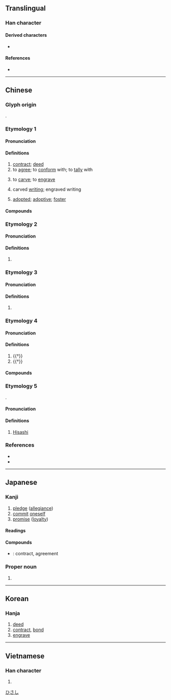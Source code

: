 {{character info}}
{{character info|0xf909}}
==Translingual==

===Han character===
{{Han char|rn=37|rad=大|as=06|sn=9|four=57432|canj=QHK|ids=⿱㓞大(GHTKV),⿱𭃌大(J)}}

====Derived characters====
* {{l|mul|[[偰]], [[喫]], [[契]], [[揳]], [[楔]], [[猰]], [[瘈]], [[碶]], [[禊]], [[稧]], [[窫]], [[葜]], [[褉]], [[鍥]]/[[锲]], [[㓶]], [[㝣]], [[䚉]]/[[𬢐]], [[䝟]], [[䦬]], [[䫔]], [[䱮]], [[𢝛]], [[𣸲]], [[𤋸]], [[𤟐]], [[𤧃]], [[𦝜]], [[𦩣]], [[𧩶]], [[𧼪]], [[𨂰]], [[𨜒]], [[𨜣]], [[𩮁]], [[𩴅]], [[𪃈]], [[𪰳]]}}

====References====
* {{Han ref|kx=0251.210|dkj=05917|dj=0513.010|hdz=10536.100|uh=5951|ud=22865|bh=ABB4|bd=43956}}

----

==Chinese==

===Glyph origin===
{{Han etym}}
{{Han compound|㓞|大|ls=psc|c1=p|c2=s}}.

===Etymology 1===
{{zh-forms|alt=栔}}

{{rfe|zh}}

====Pronunciation====
{{zh-pron
|m=qì
|c=kai3
|c-t=kai1
|h=pfs=khie
|mn=xm,qz,tp,lk,km,mg,hc:khòe/ml,kh,tn,yl,tc:khè/sx:khère
|mn_note=Xiamen, Quanzhou: khòe - vernacular; khè - literary
|mn-t=koi3/ki3
|mc=1
|oc=1+3,1
|cat=n,v
}}

====Definitions====
{{zh-hanzi}}

# [[contract]]; [[deed]]
# to [[agree]]; to [[conform]] with; to [[tally]] with
# {{lb|zh|literary}} to [[carve]]; to [[engrave]]
# {{lb|zh|literary}} carved [[writing]]; engraved writing
# {{lb|zh|Cantonese|Min Nan}} [[adopted]]; [[adoptive]]; [[foster]]

====Compounds====
{{zh-der|丹書鐵契|主契約|亞米契斯|交契|佃契|借契|冥契|勞動契約|參同契|合契若神|同窗契友|單務契約|團契|地契|壓契|契刀|契分|契券|契勘|契友|契合|契合金蘭|契契|契尾|契據|契文|契文舉例|契機|契稅|契箭|契約|契約書|契約說|契約農業|契若金蘭|契重|契需|姻契|宓契爾|官契|工作契約|左契|心契|忘年之契|忘形之契|房契|承攬契約|投契|文契|書契|有償契約|有名契約|欠契|死契|殷墟書契|殷契|水乳之契|活契|無償契約|田契|白契|相契|知契|磚契|社會契約|神會心契|租契|租賃契約|稅契|上契|立契|符契|紅契|結契|絕契|老契|至交契友|莫逆之契|虛錢實契|衿契|賢契|賣契|賣身契|道契|隨意契約|雙務契約|驗契|默契|契爸|契父|契爺|契媽|契哥|契弟|契姐|契妹}}

===Etymology 2===
{{zh-forms}}

====Pronunciation====
{{zh-pron
|m=qì
|c=kit3,hat1,kai2
|mn=qz:khit
|mc=2
|oc=n,4
|cat=
}}

====Definitions====
{{zh-hanzi}}

# {{zh-only|契丹|the [[Khitan]]s}}

===Etymology 3===
{{zh-forms|alt=偰}}

====Pronunciation====
{{zh-pron
|m=xiè
|c=sit3
|mn=qz:siat
|mn-t=siêg4/siag4
|mc=
|oc=
|cat=pn
}}

====Definitions====
{{zh-hanzi}}

# {{w|Xie of Shang|Xie}} {{gl|ancestor of the kings of the Shang dynasty}}

===Etymology 4===
{{zh-forms}}

====Pronunciation====
{{zh-pron
|m=qiè
|c=kit3
|mn=qz:khiat
|mn-t=kiêg4/kiag4
|mc=3
|oc=2,2+3
|cat=
}}

====Definitions====
{{zh-hanzi}}

# {{†}} {{zh-used in|契闊|[[assiduous]]; [[separate]]; etc.}}
# {{†}} {{zh-alt-form|挈|to [[take]]; to [[carry]]}}

====Compounds====
{{zh-der|契闊|契闊談讌|死生契闊}}

===Etymology 5===
{{zh-forms}}
{{obor|zh|ja|-}} {{ja-r|契|^ひさし}}.

====Pronunciation====
{{zh-pron
|m=Qì
|cat=pn
}}

====Definitions====
{{zh-hanzi}}

# [[Hisashi]] {{gl|a Japanese male given name}}

===References===
* {{R:twedu|A00864}}
* {{R:yue:Hanzi}}

{{zh-cat|Japanese male given names|Individuals}}

----

==Japanese==

===Kanji===
{{ja-kanji|grade=c|rs=大06}}

# [[pledge]] ([[allegiance]])
# [[commit]] [[oneself]]
# [[promise]] ([[loyalty]])

====Readings====
{{ja-readings
|goon=け, けち, せち
|kanon=けい, けつ, せつ
|kun=ちぎ-る, きざ-む, わりふ-
}}

====Compounds====
* {{ja-r|契約|けいやく}}: contract, agreement

===Proper noun===
{{ja-pos|proper|ひさし}}

# {{given name|ja|male}}

[[Category:Japanese male given names|ひさし]]

----

==Korean==

===Hanja===
{{ko-hanja|hangeul=[[계]], [[글]]|rv=gye, geul|mr=kye, kŭl}}

# [[deed]]
# [[contract]], [[bond]]
# [[engrave]]

----

==Vietnamese==

===Han character===
{{vi-hantu|[[khế]], [[khé]], [[khè]], [[khía]], [[khít]], [[khẻ]], [[khẽ]], [[khịt]]|rs=大06}}

# {{rfdef|vi|sort=大06}}